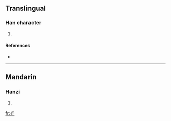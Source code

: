 ==Translingual==

===Han character===
{{Han char|rn=86|rad=火|as=03|sn=7|four=|canj=火廿 (FT)}}

# {{defn|Han|sort=火03}}

====References====
* {{Han ref|kx=0666.110|dkj=18871|hdz=32189.080|uh=7077|ud=28791}}

----

==Mandarin==

===Hanzi===
{{cmn-hanzi|pin=[[zhuàn]] ([[zhuan4]])|wg=chuan<sup>4</sup>}}

# {{defn|Mandarin}}

[[fr:灷]]